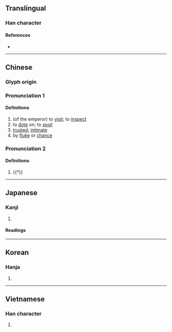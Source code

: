 {{also|幸}}
{{character info/new}}
==Translingual==

===Han character===
{{Han char|rn=9|rad=人|as=08|sn=10|four=24241|canj=OGTJ|ids=⿰亻幸}}

====References====
* {{Han ref|kx=0107.310|dkj=00771|dj=0229.110|hdz=10170.060|uh=5016|ud=20502|bh=ADC6|bd=44486}}

----

==Chinese==
{{zh-forms|s=幸}}

===Glyph origin===
{{Han etym}}

===Pronunciation 1===
{{zh-pron
|m=xìng
|c=hang6
|mn=hēng/sēng
|mc=y
|oc=y
|cat=v,a
}}

====Definitions====
{{zh-hanzi}}

# (of the emperor) to [[visit]]; to [[inspect]]
# to [[dote]] on; to [[spoil]]
# [[trusted]]; [[intimate]]
# by [[fluke]] or [[chance]]

===Pronunciation 2===
{{zh-pron
|m=xìng
|cat=
}}

====Definitions====
{{zh-hanzi}}

# {{†}} {{zh-alt-form|婞}}

----

==Japanese==

===Kanji===
{{ja-kanji|grade=|rs=人08}}

# {{rfdef|ja|sort=人08}}

====Readings====
{{ja-readings
|on=こう, こ.う
|kun=さいわ-い
}}

----

==Korean==

===Hanja===
{{ko-hanja|hangeul=행|rv=haeng|mr=haeng}}

# {{rfdef|ko|sort=人08}}

----

==Vietnamese==

===Han character===
{{vi-hantu|[[hãnh]], [[hạnh]]|rs=人08}}

# {{rfdef|vi}}